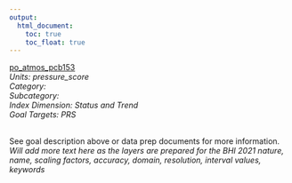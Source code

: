 ```yaml
---
output:
  html_document:
    toc: true
    toc_float: true
---
```


[po_atmos_pcb153](https://github.com/OHI-Baltic/bhi-prep/blob/master/layers/po_atmos_pcb153_bhi2019.csv)\
*Units: pressure_score*\
*Category:*\
*Subcategory:*\
*Index Dimension: Status and Trend*\
*Goal Targets: PRS*\
<br>

See goal description above or data prep documents for more information.\
*Will add more text here as the layers are prepared for the BHI 2021*
*nature, name, scaling factors, accuracy, domain, resolution, interval values, keywords*



<br>

